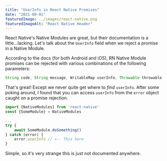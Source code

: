 ```yaml
---
title: "UserInfo in React Native Promises"
date: "2021-09-01"
featuredImage: ../images/react-native.png
featuredImageAlt: "React Native Header"
---
```

React Native's Native Modules are great, but their documentation is a little...lacking.
Let's talk about the `UserInfo` field when we reject a promise in a Native Module.

According to the docs (for both Android and iOS), RN Native Module promises can be rejected
with various combinations of the following parameters:

```java
String code, String message, WritableMap userInfo, Throwable throwable
```

That's great! Except we never quite get where to _find_ `userInfo`. After some poking
around, I found that you can access `userInfo` from the `error` object caught
on a promise rejection.

```js
import {NativeModules} from 'react-native'
const {SomeModule} = NativeModules

...
try {
    await SomeModule.doSomething()
} catch (error) {
    error.userInfo // <-- This here
}
```

Simple, so it's very strange this is just not documented anywhere.
